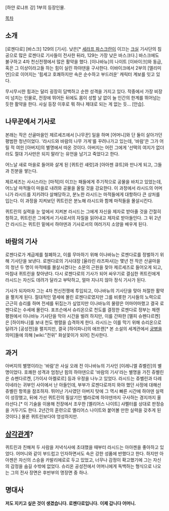 [하얀 로냐프 강] 1부의 등장인물.


[[목차]]



== 소개 ==
[로젠다로] [바스크] 129의 [기사]. 낮은[* [[세라프 파스크란]]이 이끄는 [[크실]] 기사단의 침공으로 많은 로젠다로 기사들이 전사한 뒤라, 129는 가장 낮은 바스크다.] 바스크에도 불구하고 4차 천신전쟁에서 많은 활약을 했다. [이나바뉴]의 나이트 [이바이크]와 동급, 혹은 그 이상이라고들 하는 힘이 실린 하야덴을 구사한다. 이바이크에서 2부의 [엘리미언]으로 이어지는 '힘세고 호쾌하지만 속은 순수하고 부드러운' 캐릭터 계보를 잇고 있다.

무시무시한 힘과는 달리 굉장히 담백하고 순한 성격을 가지고 있다. 작중에서 가장 비장미 넘치는 인물로, 전장에 뛰어든 뒤에도 몸이 성할 날 없이 늘 인간의 한계를 뛰어넘는 듯한 활약을 한다. 사실 등장 이후로 뭐 하나 제대로 되는 게 없는 듯... [안습].


== 나무꾼에서 기사로 ==
본래는 작은 산골마을인 제르세즈에서 [나무꾼] 일을 하며 [어머니]와 단 둘이 살아가던 평범한 청년이었다. '라시드와 바람의 나무 가게'를 꾸려나가고 있는데, '바람'은 그가 어릴 적 여읜 [아버지]의 별명에서 따온 것이다. 아버지는 어린 그에게 '선택의 여지가 없더라도 절대 기사만은 되지 말라'는 유언을 남기고 죽었다고 한다.

어느날 새로 마을로 들어와 살게 된 [퀴트린 섀럿]과 [아아젠 큐트]와 만나게 되고, 그들과 친분을 쌓는다.

제르세즈는 사시스라는 [마적]이 이끄는 패들에게 주기적으로 공물을 바치고 있었는데, 어느날 마적들이 마을로 내려와 공물을 올릴 것을 강요한다. 이 과정에서 라시드의 어머니가 라시드를 지키려다 살해당하고, 분노한 라시드는 마적들에게 대항하다 큰 상처를 입는다. 이 과정을 지켜보던 퀴트린은 분노해 라시드와 함께 마적들을 몰살시킨다.

퀴트린의 실력을 눈 앞에서 지켜본 라시드는 그에게 자신을 제자로 받아줄 것을 간절히 청하고, 퀴트린은 그에게서 기사로서의 자질을 읽어내고 제자로 받아들인다. 그 뒤 2년간 라시드는 퀴트린 밑에서 하야덴과 기사로서의 여러가지 소양을 배우게 된다.


== 바람의 기사 ==
로젠다로가 계급제를 철폐하고, 이를 무마하기 위해 이나바뉴는 로젠다로를 정벌하기 위해 기사단을 보낸다. 로젠다로의 기사대장 [율라린 라즈파샤]는 몇년 전 작은 산골마을의 청년 두 명이 마적떼를 몰살시켰다는 소문의 근원을 찾아 제르세즈로 들어오게 되고, 마침내 퀴트린을 찾아낸다. 다시 로젠다로의 기사가 되어 싸우기로 결심한 퀴트린에게 라시드는 자신도 데려가 달라고 부탁하고, 얼마 지나지 않아 정식 기사가 된다.

기사가 되자마자 그는 4차 천신전쟁에 투입되고, 이나바뉴의 기사단을 맞아 처절한 활약을 펼치게 된다. 절대적인 열세에 몰린 로젠다로였지만 그를 비롯한 기사들의 노력으로 근근히 승리를 하며 전세를 뒤집는가 싶었지만 이나바뉴의 물량은 어마어마했고 결국 로젠다로는 수세에 몰린다. 포프슨에서 슈리온으로 천도를 결정한 로젠다로 정부는 체렌 평원에서 이나바뉴 기사단을 막아 시간을 벌려 하지만, 이를 간파한 [멜피 슈펜다르켄]은 [하이파나]를 보내 천도 행렬을 습격하게 한다. 라시드는 이를 막기 위해 슈리온으로 달려가 [공성전]을 펼치지만, 결국 [하이파나]의 애프랜[* 본 소설의 세계관에서 [[궁병]]을 의미]들에 의해 [wiki:"전위" 화살꽂이가 되어] 전사한다.


== 과거 ==
아버지의 별명이라는 '바람'은 사실 오래 전 이나바뉴의 기사인 [이레니엘 쥬벨린]의 별명이었다. 호쾌한 성격과 엄청난 힘의 하야덴으로 '바람의 기사'라는 별명을 가진 쥬벨린은 슈펜다르켄, [가이샤 아켈로르] 등과 우정을 나누고 있었다. 라시드는 쥬벨린과 다레이네라는 귀부인 사이에서 난 아들인데, 부부가 로젠다로까지 와야 했던 사정에 대해선 쥬벨린 항목을 참조하자. 뛰어난 기사였던 아버지 탓에 그 역시 빠른 시간에 하야덴 실력이 성장했고, 뒤에 가선 퀴트린의 필살기인 벨라로메 하야덴까지 구사하는 경지까지 올라선다.[* 이 기술을 이용해 전장에서 조우한 [옐리어스 나이트] 샤펠터를 상대로 판정승을 거두기도 한다. 2년간의 훈련으로 옐리어스 나이트와 붙어볼 만한 실력을 갖추게 된 것이다.] 물론 퀴트린보다야 엉성하지만.

== [[삼각관계]]? ==
퀴트린과 친해져 두 사람을 저녁식사에 초대했을 때부터 라시드는 아아젠을 좋아하고 있었다. 어머니와 같이 부드럽고 인자하면서도 속은 강한 성품에 반했다고 한다. 하지만 아아젠은 자신의 스승을 카발리에로로 두고 있었고, 너무나 감정이 확고했기에 그는 자신의 감정을 숨길 수밖에 없었다. 슈리온 공성전에서 어머니에게 독백하는 형식으로 나오는 그의 전사 장면은 후반부의 명장면 중 하나.


== 명대사 ==
'''저도 지키고 싶은 것이 생겼습니다. 로젠다로입니다.'''
'''이제 갑니다 어머니.'''
